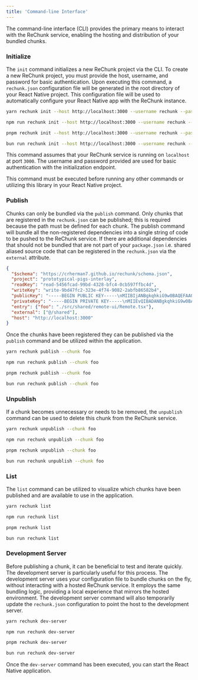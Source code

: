 ```yaml
---
title: 'Command-line Interface'
---
```



The command-line interface (CLI) provides the primary means to interact with the ReChunk service, enabling the hosting and distribution of your bundled chunks.

### Initialize

The `init` command initializes a new ReChunk project via the CLI. To create a new ReChunk project, you must provide the host, username, and password for basic authentication. Upon executing this command, a `rechunk.json` configuration file will be generated in the root directory of your React Native project. This configuration file will be used to automatically configure your React Native app with the ReChunk instance.

<Tabs>
<TabItem label="yarn">

```sh
yarn rechunk init --host http://localhost:3000 --username rechunk --password aC00Lpr0ject
```

</TabItem>
<TabItem label="npm">

```sh
npm run rechunk init --host http://localhost:3000 --username rechunk --password aC00Lpr0ject
```

</TabItem>
<TabItem label="pnpm">

```sh
pnpm rechunk init --host http://localhost:3000 --username rechunk --password aC00Lpr0ject
```

</TabItem>
<TabItem label="bun">

```sh
bun run rechunk init --host http://localhost:3000 --username rechunk --password aC00Lpr0ject
```

</TabItem>
</Tabs>

This command assumes that your ReChunk service is running on `localhost` at port `3000`. The username and password provided are used for basic authentication with the initialization endpoint.

This command must be executed before running any other commands or utilizing this library in your React Native project.

### Publish

Chunks can only be bundled via the `publish` command. Only chunks that are registered in the `rechunk.json` can be published; this is required because the path must be defined for each chunk. The publish command will bundle all the non-registered dependencies into a single string of code to be pushed to the ReChunk service. If there are additional dependencies that should not be bundled that are not part of your `package.json` i.e. shared aliased source code that can be registered in the `rechunk.json` via the `external` attribute.

```json title=rechunk.json ins={8,9}
{
  "$schema": "https://crherman7.github.io/rechunk/schema.json",
  "project": "prototypical-pigs-interlay",
  "readKey": "read-5456fcad-99bd-4328-bfc4-0cb597ffbc4d",
  "writeKey": "write-9bd47fc2-323e-4f74-9082-2abfb86582b4",
  "publicKey": "-----BEGIN PUBLIC KEY-----\nMIIBIjANBgkqhkiG9w0BAQEFAAOCAQ8AMIIBCgKCAQEArk92wo3nc7AShy2c860h\nojRACKTnYGbB1NPRezyZ40Lk9p/myZ02ZpmVDGlMtWgqgIOoufUwPTa9LkmjFUgg\nYkhDHZzokiJjZ9PseRXr4+63p8MSvOmQvoQMqSO2mBEuXTks4tTNx/AySWqV9GDC\nMeM+VFKtQULuxgQSNJ1LDIu8ofpeKDB2bivV8phrLzRSM4TWuCu9u9gWxsUbTihR\nLyicJvmx44NBmdr9N0WIOh/15vAYieiY8MsZE7B8St0x5jgDT4taUzTd8R0RyDw/\nOtpCeOIDGwmz7h0Rx2r0Q+WOuRL4MSbGBJuT3TJoWkOPCrhfH3Sc6a61NyoPeiDZ\nXQIDAQAB\n-----END PUBLIC KEY-----\n",
  "privateKey": "-----BEGIN PRIVATE KEY-----\nMIIEvQIBADANBgkqhkiG9w0BAQEFAASCBKcwggSjAgEAAoIBAQCuT3bCjedzsBKH\nLZzzrSGiNEAIpOdgZsHU09F7PJnjQuT2n+bJnTZmmZUMaUy1aCqAg6i59TA9Nr0u\nSaMVSCBiSEMdnOiSImNn0+x5Fevj7renwxK86ZC+hAypI7aYES5dOSzi1M3H8DJJ\napX0YMIx4z5UUq1BQu7GBBI0nUsMi7yh+l4oMHZuK9XymGsvNFIzhNa4K7272BbG\nxRtOKFEvKJwm+bHjg0GZ2v03RYg6H/Xm8BiJ6JjwyxkTsHxK3THmOANPi1pTNN3x\nHRHIPD862kJ44gMbCbPuHRHHavRD5Y65EvgxJsYEm5PdMmhaQ48KuF8fdJzprrU3\nKg96INldAgMBAAECggEAQfVhzAbkYRtsN2ikLnUB+B3raRn1T74ydHVenFJ3LM7g\nUw54xyvNLQ/KnbKuyypKguzPCOblxRQUjBJjOqdbUbVkaC06uCl5Eg3YOo14AH0R\nU9L2ITQEiILxQ4N3EZ3WvIHpIUBDSffzH2LMsXd3pGcH6+KJGtvX/GgH947Zmjoa\nXOiu3hw+E1qZaUTjWgGYmT+ph+8gHW34ner5JS4m8tqkNtP0U2DJIVD7MR5i/jp3\nzv19/foEUew8wvs4R4GcvS3xGETebg4H6DonxJ79HtXe3jzigreOLYybjyw4zRFv\nYHDh9qRCL20Qydq7Ogg963Yur1Ecys2faeehNp8pxQKBgQDUNreN8wMYU4/qyLmi\n7wHQ9rr/pqqcNsLsBRSlwXKsK7ffwSjvx+aUOzucnlHUrLpJtllT551aWw8EY4Rx\nGI7iTwCPCKK7s6laZeXSrSKWgXibTuCn/1FJ8dZbFHKhWaXQW2QFSSNRzqp41FhB\ncZXs9cS0Yf6issvtiP7hAX7N/wKBgQDSRqpdl/eX2t4vMYbdfHvvtzy01MccKrQ2\nhADX/PgVAe/8n1/vxftK5cKAUapq0gpS8/1mRuTeRZ9a7HAZvpNuYEKhlRsSOzNg\nYYqNmq9F33kxRjsdm6RrYMMyk8v8pIuyFTaZY+MdIRDt306a2VK4EAQxS5G+wTr6\nOgOM4fxQowKBgGawZ5gf7PJ7lRu2r+XBJC7bBdgp7UsUULRnLPucpYHc0ehLjySg\npdo643jBP7XbM3Xx8D3iyUjs4VJtWaxkhtfKBOox8pVDtgKRZmnQ7/jGg/cbbyi8\nKrjOdryyI1oiiFNPthG8t4OhruozTtW0QildMCddeBuAy5+Q+E0nLRY/AoGAFxXR\nAGN9uDs8J1w9nTVcee3ZCVVO4sXBcTa+zPel2NCUo1xv8OgAdbGRz/qnRgD3RzIo\nQMFJwSlNnHLWv8zPbM++oPS4uyCqvEsZJgC0e2xUZtd6B/8dZviBlZzqSTtbZtqz\nWtW/imQl8qeQfqmbTj/b5fmQ76tRKUWTPDVXORcCgYEArx0LII/G1luLj/z2bvhz\nA5OXyUL7ka2wJqmpb0XdFP+PPIsud5GXf2uG9GTkhBHnwuakXW8UdB/4pwEtAYRS\nGndITg+KPDwTvuz6P51MQM6wd1922UKjTl3BY+7CzaWCuBGV/yfFjpsWtoSQJvSY\nDCwpHpF7v/6fhQU/Y2ZnI84=\n-----END PRIVATE KEY-----\n",
  "entry": {"foo": "./src/shared/remote-ui/Remote.tsx"},
  "external": ["@/shared"],
  "host": "http://localhost:3000"
}
```

Once the chunks have been registered they can be published via the `publish` command and be utilized within the application.

<Tabs>
<TabItem label="yarn">

```sh
yarn rechunk publish --chunk foo
```

</TabItem>
<TabItem label="npm">

```sh
npm run rechunk publish --chunk foo
```

</TabItem>
<TabItem label="pnpm">

```sh
pnpm rechunk publish --chunk foo
```

</TabItem>
<TabItem label="bun">

```sh
bun run rechunk publish --chunk foo
```

</TabItem>
</Tabs>

### Unpublish

If a chunk becomes unnecessary or needs to be removed, the `unpublish` command can be used to delete this chunk from the ReChunk service.

<Tabs>
<TabItem label="yarn">

```sh
yarn rechunk unpublish --chunk foo
```

</TabItem>
<TabItem label="npm">

```sh
npm run rechunk unpublish --chunk foo
```

</TabItem>
<TabItem label="pnpm">

```sh
pnpm rechunk unpublish --chunk foo
```

</TabItem>
<TabItem label="bun">

```sh
bun run rechunk unpublish --chunk foo
```

</TabItem>
</Tabs>

### List

The `list` command can be utilized to visualize which chunks have been published and are available to use in the application.

<Tabs>
<TabItem label="yarn">

```sh
yarn rechunk list
```

</TabItem>
<TabItem label="npm">

```sh
npm run rechunk list
```

</TabItem>
<TabItem label="pnpm">

```sh
pnpm rechunk list
```

</TabItem>
<TabItem label="bun">

```sh
bun run rechunk list
```

</TabItem>
</Tabs>

### Development Server

Before publishing a chunk, it can be beneficial to test and iterate quickly. The development server is particularly useful for this process. The development server uses your configuration file to bundle chunks on the fly, without interacting with a hosted ReChunk service. It employs the same bundling logic, providing a local experience that mirrors the hosted environment. The development server command will also temporarily update the `rechunk.json` configuration to point the host to the development server.

<Tabs>
<TabItem label="yarn">

```sh
yarn rechunk dev-server
```

</TabItem>
<TabItem label="npm">

```sh
npm run rechunk dev-server
```

</TabItem>
<TabItem label="pnpm">

```sh
pnpm rechunk dev-server
```

</TabItem>
<TabItem label="bun">

```sh
bun run rechunk dev-server
```

</TabItem>
</Tabs>

Once the `dev-server` command has been executed, you can start the React Native application.

